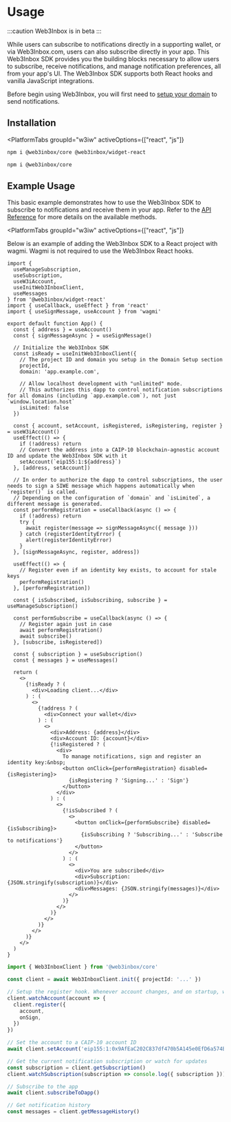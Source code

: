 
# Usage

:::caution
Web3Inbox is in beta
:::

While users can subscribe to notifications directly in a supporting wallet, or via Web3Inbox.com, users can also subscribe directly in your app. This Web3Inbox SDK provides you the building blocks necessary to allow users to subscribe, receive notifications, and manage notification preferences, all from your app's UI. The Web3Inbox SDK supports both React hooks and vanilla JavaScript integrations.

Before begin using Web3Inbox, you will first need to [setup your domain](../domain-setup) to send notifications.

## Installation

<PlatformTabs
	groupId="w3iw"
	activeOptions={["react", "js"]}
>
<PlatformTabItem value="react">

```bash npm2yarn
npm i @web3inbox/core @web3inbox/widget-react
```

</PlatformTabItem>
<PlatformTabItem value="js">

```bash npm2yarn
npm i @web3inbox/core
```

</PlatformTabItem>
</PlatformTabs>

## Example Usage

This basic example demonstrates how to use the Web3Inbox SDK to subscribe to notifications and receive them in your app. Refer to the [API Reference](./api) for more details on the available methods.

<PlatformTabs
	groupId="w3iw"
	activeOptions={["react", "js"]}
>
<PlatformTabItem value="react">

Below is an example of adding the Web3Inbox SDK to a React project with wagmi. Wagmi is not required to use the Web3Inbox React hooks.

```tsx
import {
  useManageSubscription,
  useSubscription,
  useW3iAccount,
  useInitWeb3InboxClient,
  useMessages
} from '@web3inbox/widget-react'
import { useCallback, useEffect } from 'react'
import { useSignMessage, useAccount } from 'wagmi'

export default function App() {
  const { address } = useAccount()
  const { signMessageAsync } = useSignMessage()

  // Initialize the Web3Inbox SDK
  const isReady = useInitWeb3InboxClient({
    // The project ID and domain you setup in the Domain Setup section
    projectId,
    domain: 'app.example.com',

    // Allow localhost development with "unlimited" mode.
    // This authorizes this dapp to control notification subscriptions for all domains (including `app.example.com`), not just `window.location.host`
    isLimited: false
  })

  const { account, setAccount, isRegistered, isRegistering, register } = useW3iAccount()
  useEffect(() => {
    if (!address) return
    // Convert the address into a CAIP-10 blockchain-agnostic account ID and update the Web3Inbox SDK with it
    setAccount(`eip155:1:${address}`)
  }, [address, setAccount])

  // In order to authorize the dapp to control subscriptions, the user needs to sign a SIWE message which happens automatically when `register()` is called.
  // Depending on the configuration of `domain` and `isLimited`, a different message is generated.
  const performRegistration = useCallback(async () => {
    if (!address) return
    try {
      await register(message => signMessageAsync({ message }))
    } catch (registerIdentityError) {
      alert(registerIdentityError)
    }
  }, [signMessageAsync, register, address])

  useEffect(() => {
    // Register even if an identity key exists, to account for stale keys
    performRegistration()
  }, [performRegistration])

  const { isSubscribed, isSubscribing, subscribe } = useManageSubscription()

  const performSubscribe = useCallback(async () => {
    // Register again just in case
    await performRegistration()
    await subscribe()
  }, [subscribe, isRegistered])

  const { subscription } = useSubscription()
  const { messages } = useMessages()

  return (
    <>
      {!isReady ? (
        <div>Loading client...</div>
      ) : (
        <>
          {!address ? (
            <div>Connect your wallet</div>
          ) : (
            <>
              <div>Address: {address}</div>
              <div>Account ID: {account}</div>
              {!isRegistered ? (
                <div>
                  To manage notifications, sign and register an identity key:&nbsp;
                  <button onClick={performRegistration} disabled={isRegistering}>
                    {isRegistering ? 'Signing...' : 'Sign'}
                  </button>
                </div>
              ) : (
                <>
                  {!isSubscribed ? (
                    <>
                      <button onClick={performSubscribe} disabled={isSubscribing}>
                        {isSubscribing ? 'Subscribing...' : 'Subscribe to notifications'}
                      </button>
                    </>
                  ) : (
                    <>
                      <div>You are subscribed</div>
                      <div>Subscription: {JSON.stringify(subscription)}</div>
                      <div>Messages: {JSON.stringify(messages)}</div>
                    </>
                  )}
                </>
              )}
            </>
          )}
        </>
      )}
    </>
  )
}
```

</PlatformTabItem>
<PlatformTabItem value="js">

```ts
import { Web3InboxClient } from '@web3inbox/core'

const client = await Web3InboxClient.init({ projectId: '...' })

// Setup the register hook. Whenever account changes, and on startup, we need to re-register.
client.watchAccount(account => {
  client.register({
    account,
    onSign,
  })
})

// Set the account to a CAIP-10 account ID
await client.setAccount('eip155:1:0x9AfEaC202C837df470b5A145e0EfD6a574B21029')

// Get the current notification subscription or watch for updates
const subscription = client.getSubscription()
client.watchSubscription(subscription => console.log({ subscription }))

// Subscribe to the app
await client.subscribeToDapp()

// Get notification history
const messages = client.getMessageHistory()
```

</PlatformTabItem>
</PlatformTabs>
